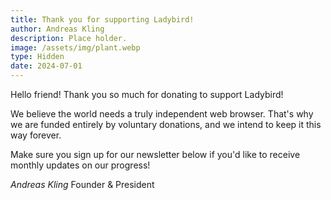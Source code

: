 ```yaml
---
title: Thank you for supporting Ladybird!
author: Andreas Kling
description: Place holder.
image: /assets/img/plant.webp
type: Hidden
date: 2024-07-01
---
```


Hello friend! Thank you so much for donating to support Ladybird!

We believe the world needs a truly independent web browser. That's why we are funded entirely by voluntary donations, and we intend to keep it this way forever.

Make sure you sign up for our newsletter below if you'd like to receive monthly updates on our progress!

_Andreas Kling_
Founder & President
